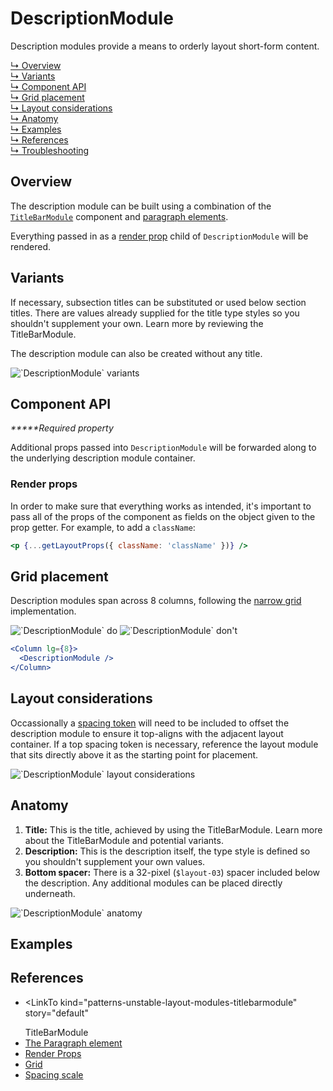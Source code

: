




# DescriptionModule

Description modules provide a means to orderly layout short-form content.

[↳ Overview](#overview)  
[↳ Variants](#variants)  
[↳ Component API](#component-api)  
[↳ Grid placement](#grid-placement)  
[↳ Layout considerations](#layout-considerations)  
[↳ Anatomy](#anatomy)  
[↳ Examples](#examples)  
[↳ References](#references)  
[↳ Troubleshooting](#troubleshooting)

## Overview

The description module can be built using a combination of the [`TitleBarModule`](#references) component and [paragraph elements](#references).

Everything passed in as a [render prop](#references) child of `DescriptionModule` will be rendered.

<Canvas>
  <Story
    id="patterns-unstable-layout-modules-descriptionmodule--default"
    parameters={parameters}
  />
</Canvas>

## Variants

If necessary, subsection titles can be substituted or used below section titles. There are values already supplied for the title type styles so you shouldn't supplement your own. Learn more by reviewing the <LinkTo kind="patterns-unstable-layout-modules-titlebarmodule" story="default" > TitleBarModule. </LinkTo>

The description module can also be created without any title.

<img alt="`DescriptionModule` variants" src={variants} />

<Source id="patterns-unstable-layout-modules-descriptionmodule--variant" />

## Component API

<ArgsTable />

_**\***Required property_

Additional props passed into `DescriptionModule` will be forwarded along to the underlying description module container.

### Render props

In order to make sure that everything works as intended, it's important to pass all of the props of the component as fields on the object given to the prop getter. For example, to add a `className`:

```jsx
<p {...getLayoutProps({ className: 'className' })} />
```

## Grid placement

Description modules span across 8 columns, following the [narrow grid](#references) implementation.

<Row>
  <Column>
    <img alt="`DescriptionModule` do" src={doImage} />
  </Column>

  <Column>
    <img alt="`DescriptionModule` don't" src={dont} />
  </Column>
</Row>

```jsx
<Column lg={8}>
  <DescriptionModule />
</Column>
```

## Layout considerations

Occassionally a [spacing token](#references) will need to be included to offset the description module to ensure it top-aligns with the adjacent layout container. If a top spacing token is necessary, reference the layout module that sits directly above it as the starting point for placement.

<img
  alt="`DescriptionModule` layout considerations"
  src={layoutConsiderations}
/>

## Anatomy

1. **Title:** This is the title, achieved by using the TitleBarModule. <LinkTo kind="patterns-unstable-layout-modules-titlebarmodule" story="default" > Learn more </LinkTo> about the TitleBarModule and potential variants.
2. **Description:** This is the description itself, the type style is defined so you shouldn't supplement your own values.
3. **Bottom spacer:** There is a 32-pixel (`$layout-03`) spacer included below the description. Any additional modules can be placed directly underneath.

<img alt="`DescriptionModule` anatomy" src={anatomy} />

## Examples

<Row>
  <Detail />
</Row>

## References

- <LinkTo
    kind="patterns-unstable-layout-modules-titlebarmodule"
    story="default"
  >
    TitleBarModule
  </LinkTo>
- [The Paragraph element](https://developer.mozilla.org/en-US/docs/Web/HTML/Element/p)
- [Render Props](https://reactjs.org/docs/render-props.html)
- [Grid](https://react.carbondesignsystem.com/?path=/docs/grid--narrow)
- [Spacing scale](https://carbondesignsystem.com/guidelines/spacing/overview#spacing-scale)

<Troubleshooting />

